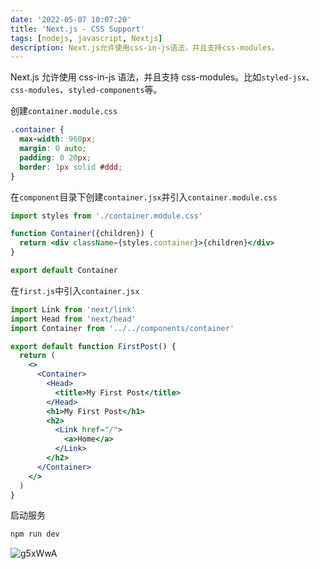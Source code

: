 ```yaml
---
date: '2022-05-07 10:07:20'
title: 'Next.js - CSS Support'
tags: [nodejs, javascript, Nextjs]
description: Next.js允许使用css-in-js语法，并且支持css-modules。
---
```


Next.js 允许使用 css-in-js 语法，并且支持 css-modules。比如`styled-jsx`、`css-modules`、`styled-components`等。

创建`container.module.css`

```css
.container {
  max-width: 960px;
  margin: 0 auto;
  padding: 0 20px;
  border: 1px solid #ddd;
}
```

在`component`目录下创建`container.jsx`并引入`container.module.css`

```jsx
import styles from './container.module.css'

function Container({children}) {
  return <div className={styles.container}>{children}</div>
}

export default Container
```

在`first.js`中引入`container.jsx`

```jsx
import Link from 'next/link'
import Head from 'next/head'
import Container from '../../components/container'

export default function FirstPost() {
  return (
    <>
      <Container>
        <Head>
          <title>My First Post</title>
        </Head>
        <h1>My First Post</h1>
        <h2>
          <Link href="/">
            <a>Home</a>
          </Link>
        </h2>
      </Container>
    </>
  )
}
```

启动服务

```bash
npm run dev
```

![g5xWwA](https://cdn.jsdelivr.net/gh/manonicu/pics@master/uPic/g5xWwA.png)
